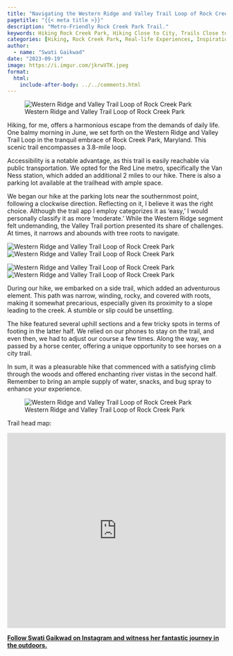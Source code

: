 ```yaml
---
title: "Navigating the Western Ridge and Valley Trail Loop of Rock Creek Park: A Hiker's Perspective"
pagetitle: "{{< meta title >}}"
description: "Metro-Friendly Rock Creek Park Trail."
keywords: Hiking Rock Creek Park, Hiking Close to City, Trails Close to Public Transport
categories: [Hiking, Rock Creek Park, Real-life Experiences, Inspirational Stories]
author: 
  - name: "Swati Gaikwad"
date: "2023-09-19"
image: https://i.imgur.com/jkrwVTK.jpeg
format:
  html:
    include-after-body: ../../comments.html
---
```


![Western Ridge and Valley Trail Loop of Rock Creek Park](https://i.imgur.com/jkrwVTK.jpeg){group="western-ridge" fig-alt="Old stone bridge on western ridge trail." .preview-image}


Hiking, for me, offers a harmonious escape from the demands of daily life. One balmy morning in June, we set forth on the Western Ridge and Valley Trail Loop in the tranquil embrace of Rock Creek Park, Maryland. This scenic trail encompasses a 3.8-mile loop.

Accessibility is a notable advantage, as this trail is easily reachable via public transportation. We opted for the Red Line metro, specifically the Van Ness station, which added an additional 2 miles to our hike. There is also a parking lot available at the trailhead with ample space.

We began our hike at the parking lots near the southernmost point, following a clockwise direction. Reflecting on it, I believe it was the right choice. Although the trail app I employ categorizes it as 'easy,' I would personally classify it as more 'moderate.' While the Western Ridge segment felt undemanding, the Valley Trail portion presented its share of challenges. At times, it narrows and abounds with tree roots to navigate.

::: {layout="[[1,1], [1,1]]"}
![Western Ridge and Valley Trail Loop of Rock Creek Park](https://i.imgur.com/946kSg8.jpeg){group="western-ridge" fig-alt="western ridge trail"}
![Western Ridge and Valley Trail Loop of Rock Creek Park](https://i.imgur.com/UTUcBE5.jpeg){group="western-ridge" fig-alt="western ridge trail"}

![Western Ridge and Valley Trail Loop of Rock Creek Park](https://i.imgur.com/sRmxKNl.jpeg){group="western-ridge" fig-alt="western ridge trail"}
![Western Ridge and Valley Trail Loop of Rock Creek Park](https://i.imgur.com/hbyCUSq.jpeg){group="western-ridge" fig-alt="western ridge trail"}

:::

During our hike, we embarked on a side trail, which added an adventurous element. This path was narrow, winding, rocky, and covered with roots, making it somewhat precarious, especially given its proximity to a slope leading to the creek. A stumble or slip could be unsettling.

The hike featured several uphill sections and a few tricky spots in terms of footing in the latter half. We relied on our phones to stay on the trail, and even then, we had to adjust our course a few times. Along the way, we passed by a horse center, offering a unique opportunity to see horses on a city trail.

In sum, it was a pleasurable hike that commenced with a satisfying climb through the woods and offered enchanting river vistas in the second half. Remember to bring an ample supply of water, snacks, and bug spray to enhance your experience.

![Western Ridge and Valley Trail Loop of Rock Creek Park](https://i.imgur.com/YgnKLcZ.jpeg){group="western-ridge" fig-alt="western ridge trail"}


Trail head map:

<iframe src="https://www.google.com/maps/embed?pb=!1m14!1m8!1m3!1d24822.856012299726!2d-77.0678552!3d38.9500951!3m2!1i1024!2i768!4f13.1!3m3!1m2!1s0x89b7c83154a8040f%3A0x62726656bd4276eb!2sWestern%20Ridge%20Parking!5e0!3m2!1sen!2sus!4v1695131215597!5m2!1sen!2sus" width="100%" height="450" style="border:0;" allowfullscreen="" loading="lazy" referrerpolicy="no-referrer-when-downgrade"></iframe>


**[Follow Swati Gaikwad on Instagram and witness her fantastic journey in the outdoors.](https://instagram.com/curios_wanderer?utm_source=qr&igshid=MzNlNGNkZWQ4Mg==)**